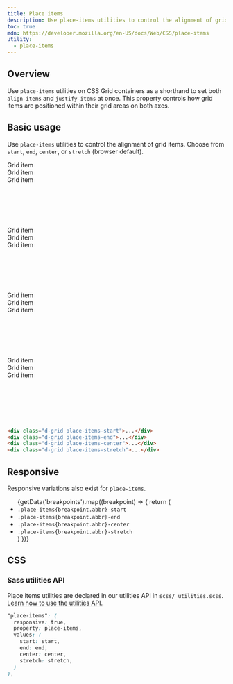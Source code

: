 ```yaml
---
title: Place items
description: Use place-items utilities to control the alignment of grid items within their grid areas on both the block and inline axes simultaneously.
toc: true
mdn: https://developer.mozilla.org/en-US/docs/Web/CSS/place-items
utility:
  - place-items
---
```



## Overview

Use `place-items` utilities on CSS Grid containers as a shorthand to set both `align-items` and `justify-items` at once. This property controls how grid items are positioned within their grid areas on both axes.

## Basic usage

Use `place-items` utilities to control the alignment of grid items. Choose from `start`, `end`, `center`, or `stretch` (browser default).

<div class="bd-example bd-example-flex vstack gap-3">
  <div class="d-grid gap-3 place-items-start" style="grid-template-columns: 1fr 1fr 1fr; height: 150px;">
    <div class="p-2">Grid item</div>
    <div class="p-2">Grid item</div>
    <div class="p-2">Grid item</div>
  </div>
  <div class="d-grid gap-3 place-items-end" style="grid-template-columns: 1fr 1fr 1fr; height: 150px;">
    <div class="p-2">Grid item</div>
    <div class="p-2">Grid item</div>
    <div class="p-2">Grid item</div>
  </div>
  <div class="d-grid gap-3 place-items-center" style="grid-template-columns: 1fr 1fr 1fr; height: 150px;">
    <div class="p-2">Grid item</div>
    <div class="p-2">Grid item</div>
    <div class="p-2">Grid item</div>
  </div>
  <div class="d-grid gap-3 place-items-stretch" style="grid-template-columns: 1fr 1fr 1fr; height: 150px;">
    <div class="p-2">Grid item</div>
    <div class="p-2">Grid item</div>
    <div class="p-2">Grid item</div>
  </div>
</div>

```html
<div class="d-grid place-items-start">...</div>
<div class="d-grid place-items-end">...</div>
<div class="d-grid place-items-center">...</div>
<div class="d-grid place-items-stretch">...</div>
```

## Responsive

Responsive variations also exist for `place-items`.

<ul>
{getData('breakpoints').map((breakpoint) => {
  return (
    <Fragment>
      <li><code>.place-items{breakpoint.abbr}-start</code></li>
      <li><code>.place-items{breakpoint.abbr}-end</code></li>
      <li><code>.place-items{breakpoint.abbr}-center</code></li>
      <li><code>.place-items{breakpoint.abbr}-stretch</code></li>
    </Fragment>
  )
})}
</ul>

## CSS

### Sass utilities API

Place items utilities are declared in our utilities API in `scss/_utilities.scss`. [Learn how to use the utilities API.]([[docsref:/utilities/api#using-the-api]])

```scss
"place-items": (
  responsive: true,
  property: place-items,
  values: (
    start: start,
    end: end,
    center: center,
    stretch: stretch,
  )
),
```
